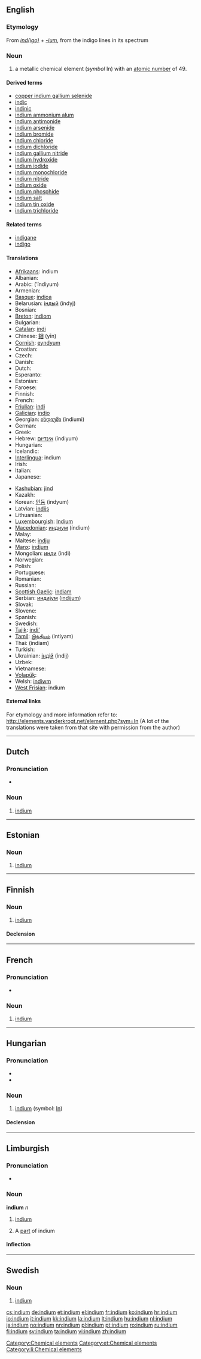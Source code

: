 {{also|Indium}}
==English==
{{elements|In|cadmium|Cd|tin|Sn}}

===Etymology===
From ''[[indigo|ind(igo)]]'' + ''[[-ium]]'', from the indigo lines in its spectrum

===Noun===
{{en-noun|-}}
{{wikipedia}}

# a metallic chemical element (''symbol'' In) with an [[atomic number]] of 49.

====Derived terms====
* [[copper indium gallium selenide]]
* [[indic]]
* [[indinic]]
* [[indium ammonium alum]]
* [[indium antimonide]]
* [[indium arsenide]]
* [[indium bromide]]
* [[indium chloride]]
* [[indium dichloride]]
* [[indium gallium nitride]]
* [[indium hydroxide]]
* [[indium iodide]]
* [[indium monochloride]]
* [[indium nitride]]
* [[indium oxide]]
* [[indium phosphide]]
* [[indium salt]]
* [[indium tin oxide]]
* [[indium trichloride]]

====Related terms====
* [[indigane]]
* [[indigo]]

====Translations====
{{trans-top|metallic chemical element}}
* [[Afrikaans]]: indium
* Albanian: {{t-|sq|indium|xs=Albanian}}
* Arabic: {{Arab|[[انديوم]]}} (’índiyum) {{m}}
* Armenian: {{t-|hy|ինդիում|tr=indium}}
* [[Basque]]: [[indioa]]
* Belarusian: [[iндый]] (índyj) {{m}}
* Bosnian: {{t-|bs|indij}}
* [[Breton]]: [[indiom]]
* Bulgarian: {{t-|bg|индий|m|tr=índij}}
* [[Catalan]]: [[indi]]
* Chinese: [[銦]] (yīn)
* [[Cornish]]: [[eyndyum]]
* Croatian: {{t+|hr|indij}}
* Czech: {{t+|cs|indium}}
* Danish: {{t-|da|indium}}
* Dutch: {{t+|nl|indium|n}}
* Esperanto: {{t-|eo|indio|xs=Esperanto}}
* Estonian: {{t+|et|indium}}
* Faroese: {{t-|fo|indium|xs=Faroese}}
* Finnish: {{t+|fi|indium}}
* French: {{t+|fr|indium|m}}
* [[Friulian]]: [[indi]]
* [[Galician]]: [[indio]]
* Georgian: [[ინდიუმი]] (indiumi)
* German: {{t+|de|Indium|n}}
* Greek: {{t+|el|ίνδιο|n|tr=índio}}
* Hebrew: [[אינדיום]] (índiyum)
* Hungarian: {{t+|hu|indium}}
* Icelandic: {{t+|is|indín}}
* [[Interlingua]]: indium
* Irish: {{t+|ga|indiam|xs=Irish}}
* Italian: {{t+|it|indio|m}}
* Japanese: {{t+|ja|インジウム|tr=injiumu}}
{{trans-mid}}
* [[Kashubian]]: [[jind]]
* Kazakh: {{t-|kk|индий|tr=indiy|sc=Cyrl|xs=Kazakh}}
* Korean: [[인듐]] (indyum)
* Latvian: [[indijs]]
* Lithuanian: {{t+|lt|indis|xs=Lithuanian}}
* [[Luxembourgish]]: [[Indium]]
* [[Macedonian]]: [[индиум]] (índium) {{m}}
* Malay: {{t-|ms|indium|xs=Malay}}
* Maltese: [[indju]]
* [[Manx]]: [[indjum]]
* Mongolian: [[инди]] (indi)
* Norwegian: {{t+|no|indium}}
* Polish: {{t+|pl|ind|m}}
* Portuguese: {{t+|pt|índio|m}}
* Romanian: {{t+|ro|indiu|n}}
* Russian: {{t+|ru|индий|m|tr=índij}}
* [[Scottish Gaelic]]: [[indiam]]
* Serbian: [[индиjум]] ([[indijum]]) {{m}}
* Slovak: {{t-|sk|indium}}
* Slovene: {{t+|sl|indij}}
* Spanish: {{t+|es|indio|m}}
* Swedish: {{t+|sv|indium|n}}
* [[Tajik]]: [[indi']]
* [[Tamil]]: [[இந்தியம்]] (intiyam)
* Thai: {{Thai|[[อินเดียม]]}} (indiam)
* Turkish: {{t+|tr|indiyum}}
* Ukrainian: [[iндiй]] (índij) {{m}}
* Uzbek: {{t-|uz|индий|tr=indiy|sc=Cyrl|xs=Uzbek}}
* Vietnamese: {{t-|vi|indi|xs=Vietnamese}}
* [[Volapük]]: {{t|vo|lindin}}
* Welsh: [[indiwm]]
* [[West Frisian]]: indium
{{trans-bottom}}

====External links====
For etymology and more information refer to:
http://elements.vanderkrogt.net/element.php?sym=In
(A lot of the translations were taken from that site with permission from the author)

[[Category:Chemical elements]]

----

==Dutch==
{{wikipedia|lang=nl}}

===Pronunciation===
* {{audio|Nl-indium.ogg|Audio}}

===Noun===
{{infl|nl|noun|g=n}}

# {{element|lang=nl}} [[indium#English|indium]]

----

==Estonian==

===Noun===
{{infl|et|noun}}

# [[#English|indium]]

[[Category:et:Chemical elements]]

----

==Finnish==
{{wikipedia|lang=fi}}

===Noun===
{{infl|fi|noun}}

# {{element|lang=fi}} [[#English|indium]]

====Declension====
{{fi-decl-risti|indium}}

----
==French==
{{wikipedia|lang=fr}}

===Pronunciation===
* {{IPA|lang=fr| /ɛ̃.djɔm/ }}

===Noun===
{{fr-noun-unc|m}}

# {{element|lang=fr}} [[#English|indium]]

----

==Hungarian==
{{wikipedia|lang=hu}}

===Pronunciation===
* {{IPA|/ˈindijum/|lang=hu}}
* {{hyphenation|in|di|um}}

===Noun===
{{hu-noun|ok}}

# {{element|lang=hu}} [[indium#English|indium]] (symbol: [[In]])

====Declension====
{{hu-decl-ok|indiu|m|ot}}{{hu-pos-otok|indium||ai}}

----

==Limburgish==

===Pronunciation===
* {{IPA|[ˈɪ˦nɖɔ˧m]|lang=li}}

===Noun===
'''indium''' ''n''

# {{uncountable|lang=li}} [[indium#English|indium]]
# A [[part]] of indium

====Inflection====
{{li-noun-um|indi}}

[[Category:li:Chemical elements]]


----
==Swedish==
{{wikipedia|lang=sv}}

===Noun===
{{sv-noun|g=n|uncountable}}
{{sv-noun-unc-n|2=indiumet}}
{{sv-noun-unc-n|2=indiet}}

# {{context|element|lang=sv}} [[#English|indium]]

[[cs:indium]]
[[de:indium]]
[[et:indium]]
[[el:indium]]
[[fr:indium]]
[[ko:indium]]
[[hr:indium]]
[[io:indium]]
[[it:indium]]
[[kk:indium]]
[[la:indium]]
[[lt:indium]]
[[hu:indium]]
[[nl:indium]]
[[ja:indium]]
[[no:indium]]
[[nn:indium]]
[[pl:indium]]
[[pt:indium]]
[[ro:indium]]
[[ru:indium]]
[[fi:indium]]
[[sv:indium]]
[[ta:indium]]
[[vi:indium]]
[[zh:indium]]